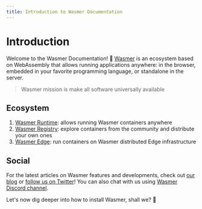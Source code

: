 ```yaml
---
title: Introduction to Wasmer Documentation
---
```


# Introduction

Welcome to the Wasmer Documentation! 👋
[Wasmer](https://wasmer.io/) is an ecosystem based on WebAssembly that allows running applications anywhere: in the browser, embedded in your favorite programming language, or standalone in the server.

> Wasmer mission is make all software universally available

## Ecosystem

1. [Wasmer Runtime](/runtime): allows running Wasmer containers anywhere
2. [Wasmer Registry](/registry): explore containers from the community and distribute your own ones
3. [Wasmer Edge](/edge): run containers on Wasmer distributed Edge infrastructure

## Social

For the latest articles on Wasmer features and developments, check out [our blog](https://wasmer.io/posts) or [follow us on Twitter](https://twitter.com/wasmerio)!
You can also chat with us using [Wasmer Discord channel](https://discord.com/invite/qBTfsNP7N8).

Let's now dig deeper into how to install Wasmer, shall we? 🙂

